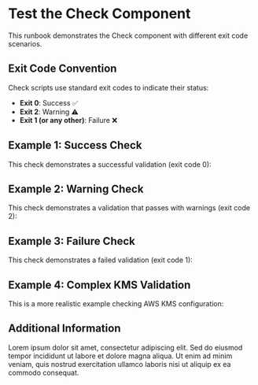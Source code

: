 # Test the Check Component

This runbook demonstrates the Check component with different exit code scenarios.

## Exit Code Convention

Check scripts use standard exit codes to indicate their status:
- **Exit 0**: Success ✅
- **Exit 2**: Warning ⚠️
- **Exit 1 (or any other)**: Failure ❌

## Example 1: Success Check

This check demonstrates a successful validation (exit code 0):

<Check 
  id="check-success" 
  path="checks/check-success.sh" 
  successMessage="All checks passed! 🎉" 
  warnMessage="Warning detected" 
  failMessage="Check failed" 
/>

## Example 2: Warning Check

This check demonstrates a validation that passes with warnings (exit code 2):

<Check 
  id="check-warning" 
  path="checks/check-warning.sh" 
  successMessage="Success!" 
  warnMessage="Validation passed but with warnings" 
  failMessage="Check failed" 
/>

## Example 3: Failure Check

This check demonstrates a failed validation (exit code 1):

<Check 
  id="check-failure" 
  path="checks/check-failure.sh" 
  successMessage="Success!" 
  warnMessage="Warning detected" 
  failMessage="Validation failed - please fix the errors above ❌" 
/>

## Example 4: Complex KMS Validation

This is a more realistic example checking AWS KMS configuration:

<Check 
  id="kms-validation" 
  path="checks/test.sh" 
  successMessage="KMS key is properly configured! ✅" 
  warnMessage="KMS key is accessible but with warnings ⚠️" 
  failMessage="KMS key validation failed ❌" 
/>

## Additional Information

Lorem ipsum dolor sit amet, consectetur adipiscing elit. Sed do eiusmod tempor incididunt ut labore et dolore magna aliqua. Ut enim ad minim veniam, quis nostrud exercitation ullamco laboris nisi ut aliquip ex ea commodo consequat.